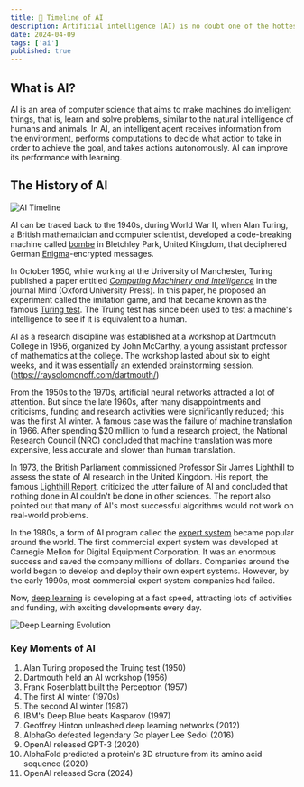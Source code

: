 ```yaml
---
title: 🤖 Timeline of AI
description: Artificial intelligence (AI) is no doubt one of the hottest buzzwords right now. It is in the news all the time.
date: 2024-04-09
tags: ['ai']
published: true
---
```


## What is AI?

AI is an area of computer science that aims to make machines do intelligent things, that is, learn and solve problems, similar to the natural intelligence of humans and animals. In AI, an intelligent agent receives information from the environment, performs computations to decide what action to take in order to achieve the goal, and takes actions autonomously. AI can improve its performance with learning.

## The History of AI

![AI Timeline](../img/ai/timeline.webp)

AI can be traced back to the 1940s, during World War II, when Alan Turing, a British mathematician and computer scientist, developed a code-breaking machine called [bombe](https://en.wikipedia.org/wiki/Bombe) in Bletchley Park, United Kingdom, that deciphered German [Enigma](https://en.wikipedia.org/wiki/Enigma_machine)-encrypted messages.

In October 1950, while working at the University of Manchester, Turing published a paper entitled [_Computing Machinery and Intelligence_](https://academic.oup.com/mind/article/LIX/236/433/986238) in the journal Mind (Oxford University Press). In this paper, he proposed an experiment called the imitation game, and that became known as the famous [Turing test](https://en.wikipedia.org/wiki/Turing_test). The Truing test has since been used to test a machine's intelligence to see if it is equivalent to a human.

AI as a research discipline was established at a workshop at Dartmouth College in 1956, organized by John McCarthy, a young assistant professor of mathematics at the college. The workshop lasted about six to eight weeks, and it was essentially an extended brainstorming session. (https://raysolomonoff.com/dartmouth/)

From the 1950s to the 1970s, artificial neural networks attracted a lot of attention. But since the late 1960s, after many disappointments and criticisms, funding and research activities were significantly reduced; this was the first AI winter. A famous case was the failure of machine translation in 1966. After spending $20 million to fund a research project, the National Research Council (NRC) concluded that machine translation was more expensive, less accurate and slower than human translation.

In 1973, the British Parliament commissioned Professor Sir James Lighthill to assess the state of AI research in the United Kingdom. His report, the famous [Lighthill Report](https://www.aiai.ed.ac.uk/events/lighthill1973/lighthill.pdf), criticized the utter failure of AI and concluded that nothing done in AI couldn't be done in other sciences. The report also pointed out that many of AI's most successful algorithms would not work on real-world problems.

In the 1980s, a form of AI program called the [expert system](https://en.wikipedia.org/wiki/Expert_system) became popular around the world. The first commercial expert system was developed at Carnegie Mellon for Digital Equipment Corporation. It was an enormous success and saved the company millions of dollars. Companies around the world began to develop and deploy their own expert systems. However, by the early 1990s, most commercial expert system companies had failed.

Now, [deep learning](https://en.wikipedia.org/wiki/Deep_learning) is developing at a fast speed, attracting lots of activities and funding, with exciting developments every day.

![Deep Learning Evolution](../img/ai/deep-learning-evolution.png)

### Key Moments of AI

1. Alan Turing proposed the Truing test (1950)
1. Dartmouth held an AI workshop (1956)
1. Frank Rosenblatt built the Perceptron (1957)
1. The first AI winter (1970s)
1. The second AI winter (1987)
1. IBM's Deep Blue beats Kasparov (1997)
1. Geoffrey Hinton unleashed deep learning networks (2012)
1. AlphaGo defeated legendary Go player Lee Sedol (2016)
1. OpenAI released GPT-3 (2020)
1. AlphaFold predicted a protein's 3D structure from its amino acid sequence (2020)
1. OpenAI released Sora (2024)
